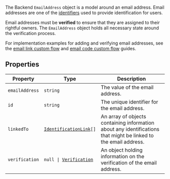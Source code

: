 The Backend `EmailAddress` object is a model around an email address. Email addresses are one of the [identifiers](/docs/authentication/configuration/sign-up-sign-in-options#identifiers) used to provide identification for users.

Email addresses must be **verified** to ensure that they are assigned to their rightful owners. The `EmailAddress` object holds all necessary state around the verification process.

For implementation examples for adding and verifying email addresses, see the [email link custom flow](/docs/custom-flows/email-links) and [email code custom flow](/docs/custom-flows/add-email) guides.

## Properties

| Property                                 | Type                                                                                            | Description                                                                                                     |
| ---------------------------------------- | ----------------------------------------------------------------------------------------------- | --------------------------------------------------------------------------------------------------------------- |
| <a id="emailaddress"></a> `emailAddress` | `string`                                                                                        | The value of the email address.                                                                                 |
| <a id="id"></a> `id`                     | `string`                                                                                        | The unique identifier for the email address.                                                                    |
| <a id="linkedto"></a> `linkedTo`         | <code>[IdentificationLink](/docs/references/backend/types/backend-identification-link)[]</code> | An array of objects containing information about any identifications that might be linked to the email address. |
| <a id="verification"></a> `verification` | <code>null \| [Verification](/docs/references/backend/types/backend-verification)</code>        | An object holding information on the verification of the email address.                                         |
